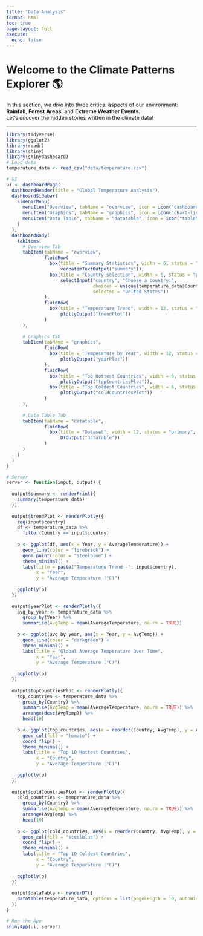 ```yaml
---
title: "Data Analysis"
format: html
toc: true
page-layout: full
execute:
  echo: false
---
```


# Welcome to the Climate Patterns Explorer 🌎

In this section, we dive into three critical aspects of our environment: **Rainfall**, **Forest Areas**, and **Extreme Weather Events**.\
Let's uncover the hidden stories written in the climate data!

------------------------------------------------------------------------

```r
library(tidyverse)
library(ggplot2)
library(readr)
library(shiny)
library(shinydashboard)
# Load data
temperature_data <- read_csv("data/temperature.csv")

# UI
ui <- dashboardPage(
  dashboardHeader(title = "Global Temperature Analysis"),
  dashboardSidebar(
    sidebarMenu(
      menuItem("Overview", tabName = "overview", icon = icon("dashboard")),
      menuItem("Graphics", tabName = "graphics", icon = icon("chart-line")),
      menuItem("Data Table", tabName = "datatable", icon = icon("table"))
    )
  ),
  dashboardBody(
    tabItems(
      # Overview Tab
      tabItem(tabName = "overview",
              fluidRow(
                box(title = "Summary Statistics", width = 6, status = "primary",
                    verbatimTextOutput("summary")),
                box(title = "Country Selection", width = 6, status = "primary",
                    selectInput("country", "Choose a country:", 
                                choices = unique(temperature_data$Country), 
                                selected = "United States"))
              ),
              fluidRow(
                box(title = "Temperature Trend", width = 12, status = "primary",
                    plotlyOutput("trendPlot"))
              )
      ),
      
      # Graphics Tab
      tabItem(tabName = "graphics",
              fluidRow(
                box(title = "Temperature by Year", width = 12, status = "primary",
                    plotlyOutput("yearPlot"))
              ),
              fluidRow(
                box(title = "Top Hottest Countries", width = 6, status = "warning",
                    plotlyOutput("topCountriesPlot")),
                box(title = "Top Coldest Countries", width = 6, status = "info",
                    plotlyOutput("coldCountriesPlot"))
              )
      ),
      
      # Data Table Tab
      tabItem(tabName = "datatable",
              fluidRow(
                box(title = "Dataset", width = 12, status = "primary",
                    DTOutput("dataTable"))
              )
      )
    )
  )
)

# Server
server <- function(input, output) {
  
  output$summary <- renderPrint({
    summary(temperature_data)
  })
  
  output$trendPlot <- renderPlotly({
    req(input$country)
    df <- temperature_data %>%
      filter(Country == input$country)
    
    p <- ggplot(df, aes(x = Year, y = AverageTemperature)) +
      geom_line(color = "firebrick") +
      geom_point(color = "steelblue") +
      theme_minimal() +
      labs(title = paste("Temperature Trend -", input$country),
           x = "Year",
           y = "Average Temperature (°C)")
    
    ggplotly(p)
  })
  
  output$yearPlot <- renderPlotly({
    avg_by_year <- temperature_data %>%
      group_by(Year) %>%
      summarise(AvgTemp = mean(AverageTemperature, na.rm = TRUE))
    
    p <- ggplot(avg_by_year, aes(x = Year, y = AvgTemp)) +
      geom_line(color = "darkgreen") +
      theme_minimal() +
      labs(title = "Global Average Temperature Over Time",
           x = "Year",
           y = "Average Temperature (°C)")
    
    ggplotly(p)
  })
  
  output$topCountriesPlot <- renderPlotly({
    top_countries <- temperature_data %>%
      group_by(Country) %>%
      summarise(AvgTemp = mean(AverageTemperature, na.rm = TRUE)) %>%
      arrange(desc(AvgTemp)) %>%
      head(10)
    
    p <- ggplot(top_countries, aes(x = reorder(Country, AvgTemp), y = AvgTemp)) +
      geom_col(fill = "tomato") +
      coord_flip() +
      theme_minimal() +
      labs(title = "Top 10 Hottest Countries",
           x = "Country",
           y = "Average Temperature (°C)")
    
    ggplotly(p)
  })
  
  output$coldCountriesPlot <- renderPlotly({
    cold_countries <- temperature_data %>%
      group_by(Country) %>%
      summarise(AvgTemp = mean(AverageTemperature, na.rm = TRUE)) %>%
      arrange(AvgTemp) %>%
      head(10)
    
    p <- ggplot(cold_countries, aes(x = reorder(Country, AvgTemp), y = AvgTemp)) +
      geom_col(fill = "steelblue") +
      coord_flip() +
      theme_minimal() +
      labs(title = "Top 10 Coldest Countries",
           x = "Country",
           y = "Average Temperature (°C)")
    
    ggplotly(p)
  })
  
  output$dataTable <- renderDT({
    datatable(temperature_data, options = list(pageLength = 10, autoWidth = TRUE))
  })
}

# Run the App
shinyApp(ui, server)

```
